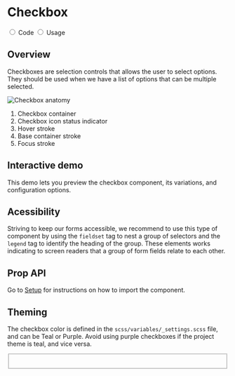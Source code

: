 

<Meta title="Components/Checkbox" />

<div className="docs-title docs-title--with-tab">
  <div>
    <h1 className="docs-title__text">Checkbox</h1>
  </div>
</div>

<div className="docs-content">
  <div className="simple-tab-wrapper"></div>

  <input className="simple-tab" type="radio" name="type-tab" id="tab1" defaultChecked/>
  <label htmlFor="tab1">Code</label>

  <input className="simple-tab" type="radio" name="type-tab" id="tab2" />
  <label htmlFor="tab2">Usage</label>

  <div className="simple-tab__content content1">
  <h2>Overview</h2>
  <p>Checkboxes are selection controls that allows the user to select options. They should be used when we have a list of options that can be multiple selected.</p>

  <div className="columns doc-anatomy-block">
    <div className="column">
      <img src="docs/checkbox/checkbox-anatomy.png" alt="Checkbox anatomy"/>
    </div>
    <div className="column">
      <ol>
        <li>Checkbox container</li>
        <li>Checkbox icon status indicator</li>
        <li>Hover stroke</li>
        <li>Base container stroke</li>
        <li>Focus stroke</li>
      </ol>
    </div>
  </div>

  <h2>Interactive demo</h2>
  <p>This demo lets you preview the checkbox component, its variations, and configuration options.</p>
  <CheckboxPlayground />

  <h2>Acessibility</h2>
  <p>Striving to keep our forms accessible, we recommend to use this type of component
    by using the <code>fieldset</code> tag to nest a group of selectors and the <code>legend</code> tag to identify the heading of the group.
    These elements works indicating to screen readers that a group of form fields relate to each other.
  </p>

  <h2>Prop API</h2>
  <p>Go to <a href="/?path=/docs/getting-started-setup-confetti--page">Setup</a> for instructions on how to import the component.  </p>
  <ArgsTable of={Checkbox} />
  </div>

  <div className="simple-tab__content content2">
  <h2>Theming</h2>
  <p>The checkbox color is defined in the <code>scss/variables/_settings.scss</code> file, and can be Teal or Purple. Avoid using purple checkboxes if the project theme is teal, and vice versa.</p>

  <Canvas>
    <Story name="Styles">
    <Fragment>
      <fieldset>
        <Checkbox className='lab-checkbox--purple' id="checkbox-5" label="Idle" name="checkbox2" />
        <br />
        <Checkbox className='lab-checkbox--purple' id="checkbox-6" label="Indeterminate" name="checkbox2" indeterminate />
      </fieldset>
    </Fragment>
    </Story>
  </Canvas>

  </div>
</div>
